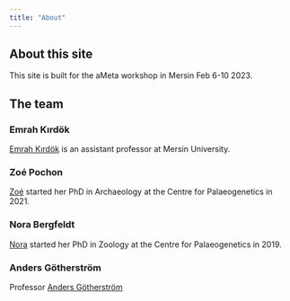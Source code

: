 ```yaml
---
title: "About"
---
```


## About this site

This site is built for the aMeta workshop in Mersin Feb 6-10 2023.

## The team

### Emrah Kırdök
[Emrah Kırdök](https://scholar-google-se.ezp.sub.su.se/citations?user=BUj9itoAAAAJ&hl=sv&oi=ao) is an assistant professor at Mersin University. 


### Zoé Pochon

[Zoé](http://palaeogenetics.com/zp/) started her PhD in Archaeology at the Centre for Palaeogenetics in 2021. 

### Nora Bergfeldt

[Nora](http://palaeogenetics.com/nora-bergfeldt-2/) started her PhD in Zoology at the Centre for Palaeogenetics in 2019.

### Anders Götherström
Professor [Anders Götherström](http://palaeogenetics.com/people/prof-anders-gotherstrom/) 